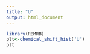```yaml
---
title: "U"
output: html_document
---
```




```r
library(RBMRB)
plt<-chemical_shift_hist('U')
plt
```
